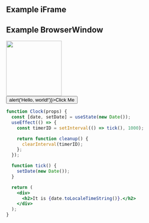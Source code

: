 

## Example iFrame
<IframeWindow url="https://wire.network">
 </IframeWindow>


## Example BrowserWindow
<BrowserWindow url="http://xoxoxo.com">
    <img src="https://github.com/Ajay-Dhangar.png" width="150" /> <br />
    <button onClick={() => alert('Hello, world!')}>Click Me</button>
 </BrowserWindow>


```jsx live
function Clock(props) {
  const [date, setDate] = useState(new Date());
  useEffect(() => {
    const timerID = setInterval(() => tick(), 1000);

    return function cleanup() {
      clearInterval(timerID);
    };
  });

  function tick() {
    setDate(new Date());
  }

  return (
    <div>
      <h2>It is {date.toLocaleTimeString()}.</h2>
    </div>
  );
}
```

